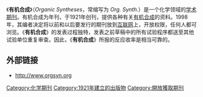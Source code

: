 {{Infobox journal
| title=          Organic Syntheses
| cover	=	
| discipline	=	[[化学|化学]]
| abbreviation	=	Org. Synth.
| publisher	=	Organic Syntheses Membership Corporation
| country	=	[[美国|美国]][[纽约|纽约]]
| frequency	=	年刊
| history	=	1921年至今
| openaccess	=	是
| website	=	http://www.orgsyn.org
| ISSN	=0078-6209
| CODEN	=ORSYAT 	
}}

《'''有机合成'''》（''Organic Syntheses''，常缩写为 ''Org. Synth.''）是一个化学领域的[[学术期刊|学术期刊]]。有机合成为年刊，于1921年创刊，提供各种有关[[有机合成|有机合成]]的资料。1998年，其编者决定将以前和以后要发行的期刊放到[[互联网|互联网]]上，开放权限，任何人都可浏览。《'''有机合成'''》的发表过程独特，发表之前草稿中的所有试验程序都送至其他试验单位重复审查。因此，《'''有机合成'''》所报的反应收率是相当可靠的。

== 外部链接 ==
* http://www.orgsyn.org {{Wayback|url=http://www.orgsyn.org/ |date=20210325081720 }}

[[Category:化学期刊|Category:化学期刊]]
[[Category:1921年建立的出版物|Category:1921年建立的出版物]]
[[Category:開放獲取期刊|Category:開放獲取期刊]]